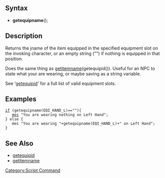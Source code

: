 ==Syntax==
*'''getequipname'''(<equipment slot>);

==Description==
Returns the jname of the item equipped in the specified equipment slot on the invoking character, or an empty string ("") if nothing is equipped in that position.

Does the same thing as [[getitemname]](getequipid(<slot>)). Useful for an NPC to state what your are wearing, or maybe saving as a string variable.

See '[[getequipid]]' for a full list of valid equipment slots.

==Examples==

 [[if]] (getequipname(EQI_HAND_L)==""){
    [[mes]] "You are wearing nothing on Left Hand";
 } else {
    mes "You are wearing "+getequipname(EQI_HAND_L)+" on Left Hand";
 }

==See Also==
* [[getequipid]]
* [[getitemname]]

[[Category:Script Command]]